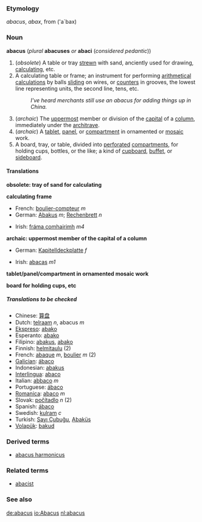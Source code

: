 {{webster}}
{{rfc}}
===Etymology===
{{L.}} ''abacus'', ''abax'', from {{Gr.}} ''[[]]''<!--provide the ancient Greek here--> ('a`bax)

===Noun===
'''abacus''' (''plural'' '''abacuses''' ''or'' '''abaci''' (''considered pedantic''))

#(''obsolete'') A table or tray [[strewn]] with sand, anciently used for drawing, [[calculating]], etc. 
#A calculating table or frame; an instrument for performing [[arithmetical]] [[calculations]] by balls [[sliding]] on wires, or [[counters]] in grooves, the lowest line representing units, the second line, tens, etc.
#:''I've heard merchants still use an abacus for adding things up in China.''
#(''archaic'') The [[uppermost]] member or division of the [[capital]] of a [[column]], immediately under the [[architrave]]. 
#(''archaic'') A [[tablet]], [[panel]], or [[compartment]] in ornamented or [[mosaic]] work.
#A board, tray, or table, divided into [[perforated]] [[compartments]], for holding cups, bottles, or the like; a kind of [[cupboard]], [[buffet]], or [[sideboard]].

====Translations====

'''obsolete: tray of sand for calculating'''
{{top}}
{{mid}}
{{bottom}}

'''calculating frame'''
{{top}}
*French: [[boulier-compteur]] ''m''
*German: [[Abakus]] ''m''; [[Rechenbrett]] ''n''
{{mid}}
*Irish: [[fráma comhairimh]] ''m4''
{{bottom}}

'''archaic: uppermost member of the capital of a column'''
{{top}}
*German: [[Kapitelldeckplatte]] ''f''
{{mid}}
*Irish: [[abacas]] ''m1''
{{bottom}}

'''tablet/panel/compartment in ornamented mosaic work'''
{{top}}
{{mid}}
{{bottom}}

'''board for holding cups, etc'''
{{top}}
{{mid}}
{{bottom}}

=====Translations to be checked=====
<!--Remove this section once all of the translations below have been moved into the tables above.-->
{{checktrans}}
*Chinese: [[算盘]]
*Dutch: [[telraam]] ''n'', abacus ''m''
*[[Ekspreso]]: [[abako]]
*Esperanto: [[abako]]
*Filipino: [[abakus]], [[abako]]
*Finnish: [[helmitaulu]] (2)
*French: [[abaque]] ''m'', [[boulier]] ''m'' (2)
*[[Galician]]: [[ábaco]]
*Indonesian: [[abakus]]
*[[Interlingua]]: [[abaco]]
*Italian: [[abbaco]] ''m''
*Portuguese: [[ábaco]]
*[[Romanica]]: [[abaco]] ''m''
*Slovak: [[počítadlo]] ''n'' (2)
*Spanish: [[ábaco]]
*Swedish: [[kulram]] ''c''
*Turkish: [[Sayı Çubuğu]], [[Abaküs]]<!--really capitalised in Turkish?-->
*[[Volapük]]: [[bakud]]

===Derived terms===
*[[abacus harmonicus]]

=== Related terms ===
*[[abacist]]

=== See also ===
{{Wikisource1911Enc|Abacus}}

[[de:abacus]]
[[io:Abacus]]
[[nl:abacus]]